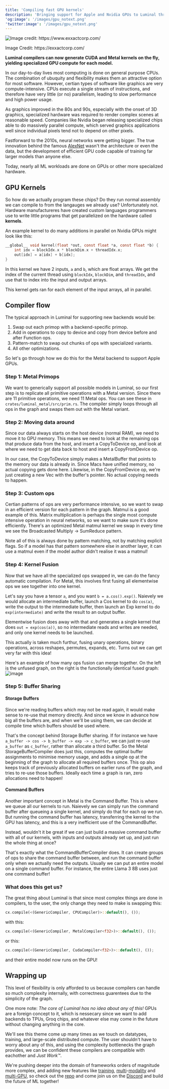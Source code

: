 ```yaml
---
title: 'Compiling fast GPU kernels'
description: 'Bringing support for Apple and Nvidia GPUs to Luminal through compilers'
'og:image': '/images/gpu_notext.png'
'twitter:image': '/images/gpu_notext.png'
---
```

<div className="gap-2">
<img
  className="block rounded-xl m-2"
  src="/images/gpu_notext.png"
  alt="Image credit: https://www.exxactcorp.com/"
/>
<p className="text-neutral-500 w-full text-center m-0 text-xs">Image Credit: https://exxactcorp.com/</p>
</div>

**Luminal compilers can now generate CUDA and Metal kernels on the fly, yielding specialized GPU compute for each model.**

In our day-to-day lives most computing is done on general purpose CPUs. The combination of ubuquity and flexibility makes them an attractive option for most software. However, certian types of software like graphics are very compute-intensive. CPUs execute a single stream of instructions, and therefore have very little (or no) parallelism, leading to slow performance and high power usage.

As graphics improved in the 80s and 90s, especially with the onset of 3D graphics, specialized hardware was required to render complex scenes at reasonable speed. Companies like Nvidia began releasing specialized chips able to do massively parallel compute, which served graphics applications well since individual pixels tend not to depend on other pixels.

Fastforward to the 2010s, neural networks were getting bigger. The true innovation behind the famous [AlexNet](https://en.wikipedia.org/wiki/AlexNet) wasn't the architecture or even the data, but the development of efficient GPU code capable of training far larger models than anyone else.

Today, nearly all ML workloads are done on GPUs or other more specialized hardware.

## GPU Kernels
So how do we actually program these chips? Do they run normal assembly we can compile to from the langauges we already use? Unfortunately not. Hardware manufactureres have created custom languages programmers use to write little programs that get parallelized on the hardware called **kernels**.

An example kernel to do many additions in parallel on Nvidia GPUs might look like this:
```c
__global__ void kernel(float *out, const float *a, const float *b) {
    int idx = blockIdx.x * blockDim.x + threadIdx.x;
    out[idx] = a[idx] + b[idx];
}
```
In this kernel we have 2 inputs, `a` and `b`, which are float arrays. We get the index of the current thread using `blockIdx`, `blockDim`, and `threadIdx`, and use that to index into the input and output arrays.

This kernel gets ran for each element of the input arrays, all in parallel.

## Compiler flow
The typical approach in Luminal for supporting new backends would be:
1) Swap out each primop with a backend-specific primop.
2) Add in operations to copy to device and copy from device before and after Function ops.
3) Pattern-match to swap out chunks of ops with specialized variants.
4) All other optimizations.

So let's go through how we do this for the Metal backend to support Apple GPUs.

### Step 1: Metal Primops
We want to generically support all possible models in Luminal, so our first step is to replicate all primitive operations with a Metal version. Since there are 11 primitive operations, we need 11 Metal ops. You can see these in `crates/luminal_metal/src/prim.rs`. The compiler simply loops through all ops in the graph and swaps them out with the Metal variant.

### Step 2: Moving data around
Since our data always starts on the host device (normal RAM), we need to move it to GPU memory. This means we need to look at the remaining ops that produce data from the host, and insert a CopyToDevice op, and look at where we need to get data back to host and insert a CopyFromDevice op.

In our case, the CopyToDevice simply makes a MetalBuffer that points to the memory our data is already in. Since Macs have unified memory, no actual copying gets done here. Likewise, in the CopyFromDevice op, we're just creating a new Vec with the buffer's pointer. No actual copying needs to happen.

### Step 3: Custom ops
Certian patterns of ops are very performance intensive, so we want to swap in an efficient version for each pattern in the graph. Matmul is a good example of this. Matrix multiplication is perhaps the single most compute intensive operation in neural networks, so we want to make sure it's done efficiently. There's an optimized Metal matmul kernel we swap in every time we see the Broadcasted Multiply -> SumReduce pattern.

Note all of this is always done by pattern matching, not by matching explicit flags. So if a model has that pattern somewhere else in another layer, it can use a matmul even if the model author didn't realise it was a matmul!

### Step 4: Kernel Fusion
Now that we have all the specialized ops swapped in, we can do the fancy automatic compilation. For Metal, this involves first fusing all elementwise ops we see together into one kernel.

Let's say you have a tensor `a`, and you want `b = a.cos().exp()`. Naievely we would allocate an intermediate buffer, launch a Cos kernel to do `cos(a)`, write the output to the intermediate buffer, then launch an Exp kernel to do `exp(intermediate)` and write the result to an output buffer.

Elementwise fusion does away with that and generates a single kernel that does `out = exp(cos(a))`, so no intermediate reads and writes are needed, and only one kernel needs to be launched.

This actually is taken much furthur, fusing unary operations, binary operations, across reshapes, permutes, expands, etc. Turns out we can get very far with this idea!

Here's an example of how many ops fusion can merge together. On the left is the unfused graph, on the right is the functionally identical fused graph:
![image](/images/fusion.png)

### Step 5: Buffer Sharing

#### Storage Buffers
Since we're reading buffers which may not be read again, it would make sense to re-use that memory directly. And since we know in advance how big all the buffers are, and when we'll be using them, we can decide at compile time which buffers should be used where.

That's the concept behind Storage Buffer sharing. If for instance we have `a_buffer -> cos -> b_buffer -> exp -> c_buffer`, we can just re-use `a_buffer` as `c_buffer`, rather than allocate a third buffer. So the Metal StorageBufferCompiler does just this, computes the optimal buffer assignments to minimise memory usage, and adds a single op at the beginning of the graph to allocate all required buffers once. This op also keeps track of previously allocated buffers on earlier runs of the graph, and tries to re-use those buffers. Ideally each time a graph is ran, zero allocations need to happen!

#### Command Buffers
Another important concept in Metal is the Command Buffer. This is where we queue all our kernels to run. Naievely we can simply run the command buffer after queueing a single kernel, and simply do that for each op we run. But running the command buffer has latency, transferring the kernel to the GPU has latency, and this is a very inefficient use of the CommandBuffer.

Instead, wouldn't it be great if we can just build a massive command buffer with all of our kernels, with inputs and outputs already set up, and just run the whole thing at once?

That's exactly what the CommandBufferCompiler does. It can create groups of ops to share the command buffer between, and run the command buffer only when we actually need the outputs. Usually we can put an entire model on a single command buffer. For instance, the entire Llama 3 8B uses just one command buffer!

### What does this get us?
The great thing about Luminal is that since most complex things are done in compilers, to the user, the only change they need to make is swapping this:
```rust
cx.compile(<(GenericCompiler, CPUCompiler)>::default(), ());
```
with this:
```rust
cx.compile(<(GenericCompiler, MetalCompiler<f32>)>::default(), ());
```
or this:
```rust
cx.compile(<(GenericCompiler, CudaCompiler<f32>)>::default(), ());
```
and their entire model now runs on the GPU!

## Wrapping up
This level of flexibility is only afforded to us because compilers can handle so much complexity internally, with correctness guarentees due to the simplicity of the graph.

One more note: *The core of Luminal has no idea about any of this!* GPUs are a foreign concept to it, which is nessecary since we want to add backends to TPUs, Groq chips, and whatever else may come in the future without changing anything in the core.

We'll see this theme come up many times as we touch on datatypes, training, and large-scale distributed compute. The user shouldn't have to worry about any of this, and using the complexity bottlenecks the graph provides, we can be confident these compilers are compatible with eachother and *Just Work™*.

We're pushing deeper into the domain of frameworks orders of magnitude more complex, and adding new features like [training](https://github.com/jafioti/luminal/issues/22), [multi](https://github.com/jafioti/luminal/issues/15)-[modality](https://github.com/jafioti/luminal/issues/16) and [multi-GPU](https://github.com/jafioti/luminal/issues/48), so check out the [repo](https://github.com/jafioti/luminal) and come join us on the [Discord](https://discord.gg/VQf3j8WWNd) and build the future of ML together!